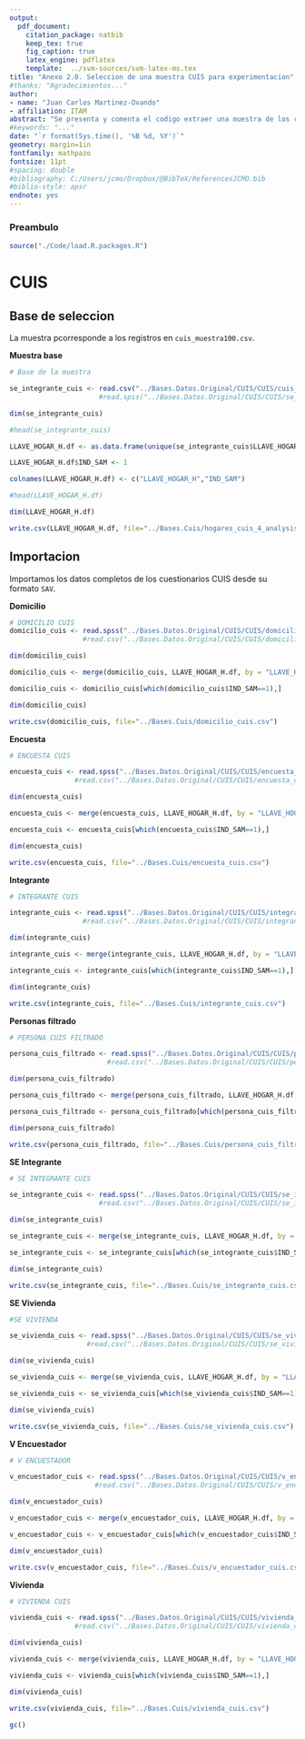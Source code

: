 ```yaml
---
output: 
  pdf_document:
    citation_package: natbib
    keep_tex: true
    fig_caption: true
    latex_engine: pdflatex
    template:  ../svm-sources/svm-latex-ms.tex
title: "Anexo 2.0. Seleccion de una muestra CUIS para experimentacion"
#thanks: "Agradecimientos..."
author: 
- name: "Juan Carlos Martinez-Ovando"
- affiliation: ITAM
abstract: "Se presenta y comenta el codigo extraer una muestra de los cuestionarios CUIS para experimentacion e ilustracion."
#keywords: "..."
date: "`r format(Sys.time(), '%B %d, %Y')`"
geometry: margin=1in
fontfamily: mathpazo
fontsize: 11pt
#spacing: double
#bibliography: C:/Users/jcmo/Dropbox/@BibTeX/ReferencesJCMO.bib
#biblio-style: apsr
endnote: yes
---
```


### Preambulo


```r
source("./Code/load.R.packages.R")
```


# CUIS

## Base de seleccion

La muestra pcorresponde a los registros en `cuis_muestra100.csv`. 

**Muestra base**

```r
# Base de la muestra

se_integrante_cuis <- read.csv("../Bases.Datos.Original/CUIS/CUIS/cuis_muestra100.csv",head=TRUE)
                      #read.spss("../Bases.Datos.Original/CUIS/CUIS/se_integrante_cuis.sav", to.data.frame=TRUE)

dim(se_integrante_cuis)

#head(se_integrante_cuis)

LLAVE_HOGAR_H.df <- as.data.frame(unique(se_integrante_cuis$LLAVE_HOGAR_H))

LLAVE_HOGAR_H.df$IND_SAM <- 1

colnames(LLAVE_HOGAR_H.df) <- c("LLAVE_HOGAR_H","IND_SAM")

#head(LLAVE_HOGAR_H.df)

dim(LLAVE_HOGAR_H.df)

write.csv(LLAVE_HOGAR_H.df, file="../Bases.Cuis/hogares_cuis_4_analysis.csv")
```

## Importacion

Importamos los datos completos de los cuestionarios CUIS desde su formato `SAV`.

**Domicilio**

```r
# DOMICILIO CUIS
domicilio_cuis <- read.spss("../Bases.Datos.Original/CUIS/CUIS/domicilio_cuis_original.sav", to.data.frame=TRUE)
                  #read.csv("../Bases.Datos.Original/CUIS/CUIS/domicilio_cuis_original.csv", head=TRUE)

dim(domicilio_cuis)

domicilio_cuis <- merge(domicilio_cuis, LLAVE_HOGAR_H.df, by = "LLAVE_HOGAR_H")

domicilio_cuis <- domicilio_cuis[which(domicilio_cuis$IND_SAM==1),]

dim(domicilio_cuis)

write.csv(domicilio_cuis, file="../Bases.Cuis/domicilio_cuis.csv")
```

**Encuesta**

```r
# ENCUESTA CUIS

encuesta_cuis <- read.spss("../Bases.Datos.Original/CUIS/CUIS/encuesta_cuis_original.sav", to.data.frame=TRUE)
                #read.csv("../Bases.Datos.Original/CUIS/CUIS/encuesta_cuis_original.csv", head=TRUE)

dim(encuesta_cuis)

encuesta_cuis <- merge(encuesta_cuis, LLAVE_HOGAR_H.df, by = "LLAVE_HOGAR_H")

encuesta_cuis <- encuesta_cuis[which(encuesta_cuis$IND_SAM==1),]

dim(encuesta_cuis)

write.csv(encuesta_cuis, file="../Bases.Cuis/encuesta_cuis.csv")
```

**Integrante**

```r
# INTEGRANTE CUIS

integrante_cuis <- read.spss("../Bases.Datos.Original/CUIS/CUIS/integrante_cuis_original.sav", to.data.frame=TRUE)
                  #read.csv("../Bases.Datos.Original/CUIS/CUIS/integrante_cuis_original.csv", head=TRUE)

dim(integrante_cuis)

integrante_cuis <- merge(integrante_cuis, LLAVE_HOGAR_H.df, by = "LLAVE_HOGAR_H")

integrante_cuis <- integrante_cuis[which(integrante_cuis$IND_SAM==1),]

dim(integrante_cuis)

write.csv(integrante_cuis, file="../Bases.Cuis/integrante_cuis.csv")
```

**Personas filtrado**

```r
# PERSONA CUIS FILTRADO

persona_cuis_filtrado <- read.spss("../Bases.Datos.Original/CUIS/CUIS/persona_cuis_filtrado_original.sav", to.data.frame=TRUE)
                        #read.csv("../Bases.Datos.Original/CUIS/CUIS/persona_cuis_filtrado_original.csv", head=TRUE)

dim(persona_cuis_filtrado)

persona_cuis_filtrado <- merge(persona_cuis_filtrado, LLAVE_HOGAR_H.df, by = "LLAVE_HOGAR_H")

persona_cuis_filtrado <- persona_cuis_filtrado[which(persona_cuis_filtrado$IND_SAM==1),]

dim(persona_cuis_filtrado)

write.csv(persona_cuis_filtrado, file="../Bases.Cuis/persona_cuis_filtrado.csv")
```

**SE Integrante**

```r
# SE INTEGRANTE CUIS

se_integrante_cuis <- read.spss("../Bases.Datos.Original/CUIS/CUIS/se_integrante_cuis_original.sav", to.data.frame=TRUE)
                      #read.csv("../Bases.Datos.Original/CUIS/CUIS/se_integrante_cuis_linux.csv", head=TRUE)

dim(se_integrante_cuis)

se_integrante_cuis <- merge(se_integrante_cuis, LLAVE_HOGAR_H.df, by = "LLAVE_HOGAR_H")

se_integrante_cuis <- se_integrante_cuis[which(se_integrante_cuis$IND_SAM==1),]

dim(se_integrante_cuis)

write.csv(se_integrante_cuis, file="../Bases.Cuis/se_integrante_cuis.csv")
```

**SE Vivienda**

```r
#SE VIVIENDA

se_vivienda_cuis <- read.spss("../Bases.Datos.Original/CUIS/CUIS/se_vivienda_cuis_original.sav", to.data.frame=TRUE)
                   #read.csv("../Bases.Datos.Original/CUIS/CUIS/se_vivienda_cuis_original.csv", head=TRUE)

dim(se_vivienda_cuis)

se_vivienda_cuis <- merge(se_vivienda_cuis, LLAVE_HOGAR_H.df, by = "LLAVE_HOGAR_H")

se_vivienda_cuis <- se_vivienda_cuis[which(se_vivienda_cuis$IND_SAM==1),]

dim(se_vivienda_cuis)

write.csv(se_vivienda_cuis, file="../Bases.Cuis/se_vivienda_cuis.csv")
```

**V Encuestador**

```r
# V ENCUESTADOR

v_encuestador_cuis <- read.spss("../Bases.Datos.Original/CUIS/CUIS/v_encuestador_cuis_original.sav", to.data.frame=TRUE)
                     #read.csv("../Bases.Datos.Original/CUIS/CUIS/v_encuestador_cuis_original.csv", head=TRUE)

dim(v_encuestador_cuis)

v_encuestador_cuis <- merge(v_encuestador_cuis, LLAVE_HOGAR_H.df, by = "LLAVE_HOGAR_H")

v_encuestador_cuis <- v_encuestador_cuis[which(v_encuestador_cuis$IND_SAM==1),]

dim(v_encuestador_cuis)

write.csv(v_encuestador_cuis, file="../Bases.Cuis/v_encuestador_cuis.csv")
```

**Vivienda**

```r
# VIVIENDA CUIS

vivienda_cuis <- read.spss("../Bases.Datos.Original/CUIS/CUIS/vivienda_cuis_original.sav", to.data.frame=TRUE)
                #read.csv("../Bases.Datos.Original/CUIS/CUIS/vivienda_cuis_original.csv", head=TRUE)

dim(vivienda_cuis)

vivienda_cuis <- merge(vivienda_cuis, LLAVE_HOGAR_H.df, by = "LLAVE_HOGAR_H")

vivienda_cuis <- vivienda_cuis[which(vivienda_cuis$IND_SAM==1),]

dim(vivienda_cuis)

write.csv(vivienda_cuis, file="../Bases.Cuis/vivienda_cuis.csv")

gc()

```